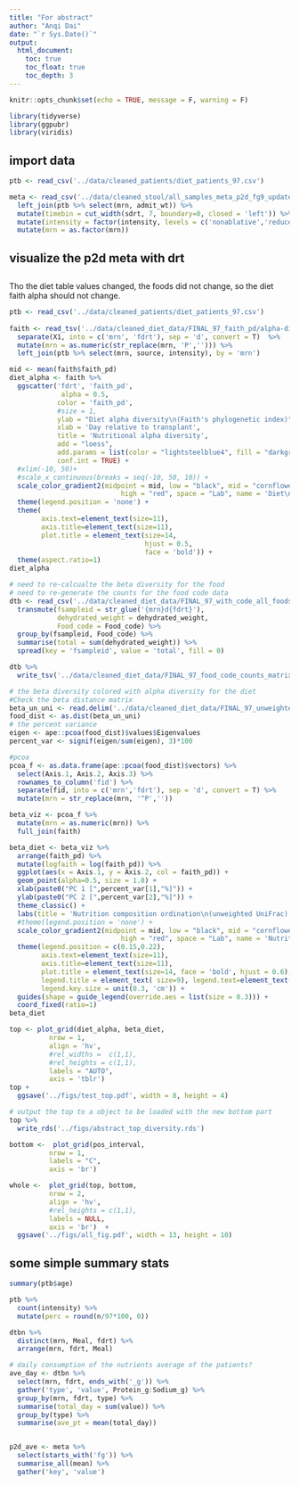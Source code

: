 ```yaml
---
title: "For abstract"
author: "Anqi Dai"
date: "`r Sys.Date()`"
output:
  html_document:
    toc: true
    toc_float: true
    toc_depth: 3
---
```


```r
knitr::opts_chunk$set(echo = TRUE, message = F, warning = F)
```

```r
library(tidyverse)
library(ggpubr)
library(viridis)
```

## import data

```r
ptb <- read_csv('../data/cleaned_patients/diet_patients_97.csv')

meta <- read_csv('../data/cleaned_stool/all_samples_meta_p2d_fg9_updated.csv') %>% 
  left_join(ptb %>% select(mrn, admit_wt)) %>% 
  mutate(timebin = cut_width(sdrt, 7, boundary=0, closed = 'left')) %>% 
  mutate(intensity = factor(intensity, levels = c('nonablative','reduced','ablative'))) %>% 
  mutate(mrn = as.factor(mrn))
```

## visualize the p2d meta with drt


## 

Tho the diet table values changed, the foods did not change, so the diet faith alpha should not change. 

```r
ptb <- read_csv('../data/cleaned_patients/diet_patients_97.csv')
  
faith <- read_tsv('../data/cleaned_diet_data/FINAL_97_faith_pd/alpha-diversity.tsv') %>% 
  separate(X1, into = c('mrn', 'fdrt'), sep = 'd', convert = T)  %>% 
  mutate(mrn = as.numeric(str_replace(mrn, 'P',''))) %>% 
  left_join(ptb %>% select(mrn, source, intensity), by = 'mrn')

mid <- mean(faith$faith_pd)
diet_alpha <- faith %>% 
  ggscatter('fdrt', 'faith_pd', 
             alpha = 0.5,
            color = 'faith_pd',
            #size = 1,
            ylab = "Diet alpha diversity\n(Faith's phylogenetic index)", 
            xlab = 'Day relative to transplant',
            title = 'Nutritional alpha diversity',
            add = "loess", 
            add.params = list(color = "lightsteelblue4", fill = "darkgray", size = 2), 
            conf.int = TRUE) +
  #xlim(-10, 50)+
  #scale_x_continuous(breaks = seq(-10, 50, 10)) +
  scale_color_gradient2(midpoint = mid, low = "black", mid = "cornflowerblue",
                            high = "red", space = "Lab", name = 'Diet\nalpha\ndiversity' )+
  theme(legend.position = 'none') +
  theme(
        axis.text=element_text(size=11),
        axis.title=element_text(size=11),
        plot.title = element_text(size=14, 
                                  hjust = 0.5, 
                                  face = 'bold')) + 
  theme(aspect.ratio=1)
diet_alpha
```




```r
# need to re-calcualte the beta diversity for the food
# need to re-generate the counts for the food code data 
dtb <- read_csv('../data/cleaned_diet_data/FINAL_97_with_code_all_foods_drt_with_EN_finalized.csv') %>% 
  transmute(fsampleid = str_glue('{mrn}d{fdrt}'),
            dehydrated_weight = dehydrated_weight,
            Food_code = Food_code) %>% 
  group_by(fsampleid, Food_code) %>% 
  summarise(total = sum(dehydrated_weight)) %>% 
  spread(key = 'fsampleid', value = 'total', fill = 0)

dtb %>% 
  write_tsv('../data/cleaned_diet_data/FINAL_97_food_code_counts_matrix_UPDATED.tsv')
```


```r
# the beta diversity colored with alpha diversity for the diet 
#Check the beta distance matrix
beta_un_uni <- read.delim('../data/cleaned_diet_data/FINAL_97_unweighted_unifrac_distance_matrix/distance-matrix.tsv', sep = '\t', row.names = 1)  
food_dist <- as.dist(beta_un_uni)
# the percent variance
eigen <- ape::pcoa(food_dist)$values$Eigenvalues
percent_var <- signif(eigen/sum(eigen), 3)*100

#pcoa
pcoa_f <- as.data.frame(ape::pcoa(food_dist)$vectors) %>% 
  select(Axis.1, Axis.2, Axis.3) %>% 
  rownames_to_column('fid') %>% 
  separate(fid, into = c('mrn','fdrt'), sep = 'd', convert = T) %>% 
  mutate(mrn = str_replace(mrn, '^P',''))

beta_viz <- pcoa_f %>% 
  mutate(mrn = as.numeric(mrn)) %>% 
  full_join(faith)
```


```r
beta_diet <- beta_viz %>% 
  arrange(faith_pd) %>% 
  mutate(logfaith = log(faith_pd)) %>% 
  ggplot(aes(x = Axis.1, y = Axis.2, col = faith_pd)) +
  geom_point(alpha=0.5, size = 1.8) +
  xlab(paste0("PC 1 [",percent_var[1],"%]")) +
  ylab(paste0("PC 2 [",percent_var[2],"%]")) +
  theme_classic() +
  labs(title = 'Nutrition composition ordination\n(unweighted UniFrac)') + 
  #theme(legend.position = 'none') +
  scale_color_gradient2(midpoint = mid, low = "black", mid = "cornflowerblue",
                            high = "red", space = "Lab", name = 'Nutritional\nalpha\ndiversity' ) +
  theme(legend.position = c(0.15,0.22),
        axis.text=element_text(size=11),
        axis.title=element_text(size=11),
        plot.title = element_text(size=14, face = 'bold', hjust = 0.6),
        legend.title = element_text( size=9), legend.text=element_text(size=7),
        legend.key.size = unit(0.3, 'cm')) + 
  guides(shape = guide_legend(override.aes = list(size = 0.3))) +
  coord_fixed(ratio=1) 
beta_diet

```

```r
top <- plot_grid(diet_alpha, beta_diet,
          nrow = 1, 
          align = 'hv',
          #rel_widths =  c(1,1),
          #rel_heights = c(1,1),
          labels = "AUTO",
          axis = 'tblr') 
top +
  ggsave('../figs/test_top.pdf', width = 8, height = 4)

# output the top to a object to be loaded with the new bottom part 
top %>% 
  write_rds('../figs/abstract_top_diversity.rds')
```


```r
bottom <-  plot_grid(pos_interval,
          nrow = 1, 
          labels = "C",
          axis = 'br')

whole <-  plot_grid(top, bottom,
          nrow = 2, 
          align = 'hv',
          #rel_heights = c(1,1),
          labels = NULL,
          axis = 'br')  +
  ggsave('../figs/all_fig.pdf', width = 13, height = 10)
```


## some simple summary stats

```r
summary(ptb$age)

ptb %>% 
  count(intensity) %>% 
  mutate(perc = round(n/97*100, 0))
```

```r
dtbn %>% 
  distinct(mrn, Meal, fdrt) %>% 
  arrange(mrn, fdrt, Meal)
```

```r
# daily consumption of the nutrients average of the patients?
ave_day <- dtbn %>% 
  select(mrn, fdrt, ends_with('_g')) %>% 
  gather('type', 'value', Protein_g:Sodium_g) %>% 
  group_by(mrn, fdrt, type) %>% 
  summarise(total_day = sum(value)) %>% 
  group_by(type) %>% 
  summarise(ave_pt = mean(total_day))


p2d_ave <- meta %>% 
  select(starts_with('fg')) %>% 
  summarise_all(mean) %>% 
  gather('key', 'value')
```

